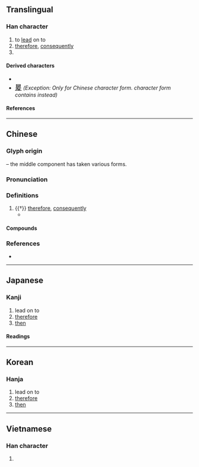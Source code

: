 {{also|爱}}
{{character info/new}}

==Translingual==

===Han character===
{{Han char|rn=87|rad=爪|as=05|sn=9|four=20447|canj=BMKE|ids=⿳爫一友}}

# to [[lead]] on to
# [[therefore]], [[consequently]]
# {{surname|lang=zh}}

====Derived characters====
* {{l|mul|[[𠋠]], [[喛]], [[𫮊]], [[媛]], [[嵈]], [[㣪]], [[愋]], [[援]], [[湲]], [[猨]], [[𫕉]], [[𭤿]], [[暖]], [[䐘]], [[楥]], [[煖]], [[瑗]], [[禐]], [[𤲫]], [[䁔]], [[𥔛]], [[褑]], [[𭶵]], [[緩]]([[缓]]), [[𦑛]], [[𦖵]], [[𦩮]], [[蝯]], [[諼]]([[谖]]), [[𧳭]], [[𬥢]], [[𫏖]], [[𫏺]], [[𮠹]], [[𫣰]], [[鍰]]([[锾]]), [[𩋫]], [[𩏅]], [[𦅻]], [[鰀]], [[𦇻]], [[𬋫]], [[𬁆]], [[𦫦]], [[𧡩]], [[𩔃]], [[鶢]], [[萲]], [[䈠]]}}
* <font size=4, lang=zh>[[㬊#Translingual|㬊]]</font> ''(Exception: Only for Chinese character form. {{w|JIS X 0213|Japanese}} character form contains {{l|mul|⿳[[爫]][[土]][[夂]]}} instead)''

====References====
{{Han ref|kx=0689.050|dkj=19672|dj=1102.080|hdz=32032.010|uh=7230}}

----

==Chinese==
{{zh-forms}}

===Glyph origin===
{{Han etym}}
{{Han compound|爪|t1=hand, claw|alt1=爫|又|t2=hand|ls=ic}} – the middle component has taken various forms.

===Pronunciation===
{{zh-pron
|m=yuán
|c=wun4,jyun4
|mc=y
|oc=y
|cat=
}}

===Definitions===
{{zh-hanzi}}

# {{†}} [[therefore]], [[consequently]]
#* {{zh-x|爰 采 麥 矣 、 沬{Mèi} 之 北 矣。云 誰 之 思 、 美 孟 弋{Yì} 矣。|I am going to gather the wheat, In the north of Mei. But of whom are my thoughts? Of that beauty, the eldest of the Yi.|ref=Shijing}}

====Compounds====
{{zh-der|兔爰|爰歷篇|爰書|爰田|爰爰|爰居|爰金}}

===References===
* {{R:yue:mfccd}}

----

==Japanese==

===Kanji===
{{ja-kanji|grade=|rs=爪05}}

# lead on to
# [[therefore]]
# [[then]]

====Readings====
{{ja-readings
|goon=おん<をん
|kanon=えん<ゑん
|kun=ここ-に
}}

----

==Korean==

===Hanja===
{{ko-hanja|hangeul=원|eumhun=|rv=won|mr=wŏn|y=wen}}

# lead on to
# [[therefore]]
# [[then]]

----

==Vietnamese==

===Han character===
{{vi-hantu|[[viên]], [[vươn]]|rs=爪05}}

# {{defn|lang=vi|sort=爪05}}